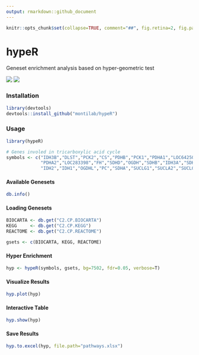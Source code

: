 ```yaml
---
output: rmarkdown::github_document
---
```


```r
knitr::opts_chunk$set(collapse=TRUE, comment="##", fig.retina=2, fig.path = "figs/README-")
```

# hypeR
Geneset enrichment analysis based on hyper-geometric test

[![](https://img.shields.io/github/last-commit/montilab/hypeR.svg)](https://github.com/montilab/hypeR/commits/master)
[![](https://img.shields.io/badge/lifecycle-maturing-blue.svg)](https://www.tidyverse.org/lifecycle/#maturing)

### Installation

```r
library(devtools)
devtools::install_github("montilab/hypeR")
```

### Usage

```r
library(hypeR)

# Genes involed in tricarboxylic acid cycle
symbols <- c("IDH3B","DLST","PCK2","CS","PDHB","PCK1","PDHA1","LOC642502",
             "PDHA2","LOC283398","FH","SDHD","OGDH","SDHB","IDH3A","SDHC",
             "IDH2","IDH1","OGDHL","PC","SDHA","SUCLG1","SUCLA2","SUCLG2")
```

#### Available Genesets
```r
db.info()
```

#### Loading Genesets
```r
BIOCARTA <- db.get("C2.CP.BIOCARTA")
KEGG     <- db.get("C2.CP.KEGG")
REACTOME <- db.get("C2.CP.REACTOME")

gsets <- c(BIOCARTA, KEGG, REACTOME)
```

#### Hyper Enrichment
```r
hyp <- hypeR(symbols, gsets, bg=7502, fdr=0.05, verbose=T)
```

#### Visualize Results
```r
hyp.plot(hyp)
```

#### Interactive Table
```r
hyp.show(hyp)
```

#### Save Results
```r
hyp.to.excel(hyp, file.path="pathways.xlsx")
```
